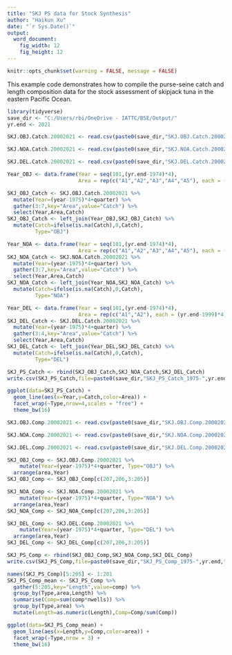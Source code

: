 ---
title: "SKJ PS data for Stock Synthesis"
author: "Haikun Xu"
date: "`r Sys.Date()`"
output:
  word_document:
    fig_width: 12
    fig_height: 12
---

```{r setup, include=FALSE}
knitr::opts_chunk$set(warning = FALSE, message = FALSE)
```

This example code demonstrates how to compile the purse-seine catch and length composition data for the stock assessment of skipjack tuna in the eastern Pacific Ocean.

```{r load catch data}

library(tidyverse)
save_dir <- "C:/Users/rbi/OneDrive - IATTC/BSE/Output/"
yr.end <- 2021

SKJ.OBJ.Catch.20002021 <- read.csv(paste0(save_dir,"SKJ.OBJ.Catch.20002021.csv"))

SKJ.NOA.Catch.20002021 <- read.csv(paste0(save_dir,"SKJ.NOA.Catch.20002021.csv"))

SKJ.DEL.Catch.20002021 <- read.csv(paste0(save_dir,"SKJ.DEL.Catch.20002021.csv"))
```

```{r process catch data}
Year_OBJ <- data.frame(Year = seq(101,(yr.end-1974)*4),
                       Area = rep(c("A1","A2","A3","A4","A5"), each = (yr.end-1999)*4))

SKJ_OBJ_Catch <- SKJ.OBJ.Catch.20002021 %>% 
  mutate(Year=(year-1975)*4+quarter) %>%
  gather(3:7,key="Area",value="Catch") %>% 
  select(Year,Area,Catch)
SKJ_OBJ_Catch <- left_join(Year_OBJ,SKJ_OBJ_Catch) %>%
  mutate(Catch=ifelse(is.na(Catch),0,Catch),
         Type="OBJ")

Year_NOA <- data.frame(Year = seq(101,(yr.end-1974)*4),
                       Area = rep(c("A1","A2","A3","A4","A5"), each = (yr.end-1999)*4))
SKJ_NOA_Catch <- SKJ.NOA.Catch.20002021 %>% 
  mutate(Year=(year-1975)*4+quarter) %>%
  gather(3:7,key="Area",value="Catch") %>% 
  select(Year,Area,Catch)
SKJ_NOA_Catch <- left_join(Year_NOA,SKJ_NOA_Catch) %>%
  mutate(Catch=ifelse(is.na(Catch),0,Catch),
         Type="NOA")

Year_DEL <- data.frame(Year = seq(101,(yr.end-1974)*4),
                       Area = rep(c("A1","A2"), each = (yr.end-1999)*4))
SKJ_DEL_Catch <- SKJ.DEL.Catch.20002021 %>% 
  mutate(Year=(year-1975)*4+quarter) %>%
  gather(3:4,key="Area",value="Catch") %>% 
  select(Year,Area,Catch)
SKJ_DEL_Catch <- left_join(Year_DEL,SKJ_DEL_Catch) %>%
  mutate(Catch=ifelse(is.na(Catch),0,Catch),
         Type="DEL")

SKJ_PS_Catch <- rbind(SKJ_OBJ_Catch,SKJ_NOA_Catch,SKJ_DEL_Catch)
write.csv(SKJ_PS_Catch,file=paste0(save_dir,"SKJ_PS_Catch_1975-",yr.end,".csv"),row.names = FALSE)
```

```{r plot catch data}
ggplot(data=SKJ_PS_Catch) +
  geom_line(aes(x=Year,y=Catch,color=Area)) +
  facet_wrap(~Type,nrow=4,scales = "free") +
  theme_bw(16)
```

```{r load comp data}
SKJ.OBJ.Comp.20002021 <- read.csv(paste0(save_dir,"SKJ.OBJ.Comp.20002021.csv"))

SKJ.NOA.Comp.20002021 <- read.csv(paste0(save_dir,"SKJ.NOA.Comp.20002021.csv"))

SKJ.DEL.Comp.20002021 <- read.csv(paste0(save_dir,"SKJ.DEL.Comp.20002021.csv"))
```

```{r porcess comp data}
SKJ_OBJ_Comp <- SKJ.OBJ.Comp.20002021 %>%
    mutate(Year=(year-1975)*4+quarter, Type="OBJ") %>%
  arrange(area,Year)
SKJ_OBJ_Comp <- SKJ_OBJ_Comp[c(207,206,3:205)]

SKJ_NOA_Comp <- SKJ.NOA.Comp.20002021 %>%
    mutate(Year=(year-1975)*4+quarter, Type="NOA") %>%
  arrange(area,Year)
SKJ_NOA_Comp <- SKJ_NOA_Comp[c(207,206,3:205)]

SKJ_DEL_Comp <- SKJ.DEL.Comp.20002021 %>%
    mutate(Year=(year-1975)*4+quarter, Type="DEL") %>%
  arrange(area,Year)
SKJ_DEL_Comp <- SKJ_DEL_Comp[c(207,206,3:205)]

SKJ_PS_Comp <- rbind(SKJ_OBJ_Comp,SKJ_NOA_Comp,SKJ_DEL_Comp)
write.csv(SKJ_PS_Comp,file=paste0(save_dir,"SKJ_PS_Comp_1975-",yr.end,".csv"),row.names = FALSE)
```

```{r plot comp data}
names(SKJ_PS_Comp)[5:205] <- 1:201
SKJ_PS_Comp_mean <- SKJ_PS_Comp %>%
  gather(5:205,key="Length",value=comp) %>%
  group_by(Type,area,Length) %>%
  summarise(Comp=sum(comp*nwells)) %>%
  group_by(Type,area) %>%
  mutate(Length=as.numeric(Length),Comp=Comp/sum(Comp))

ggplot(data=SKJ_PS_Comp_mean) +
  geom_line(aes(x=Length,y=Comp,color=area)) +
  facet_wrap(~Type,nrow = 3) +
  theme_bw(16)
```
